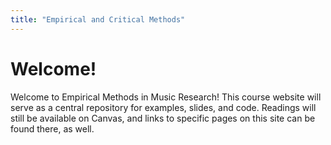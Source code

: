 ```yaml
---
title: "Empirical and Critical Methods"
---
```


# Welcome! 

Welcome to Empirical Methods in Music Research! This course website will serve as a central repository for examples, slides, and code. Readings will still be available on Canvas, and links to specific pages on this site can be found there, as well.


